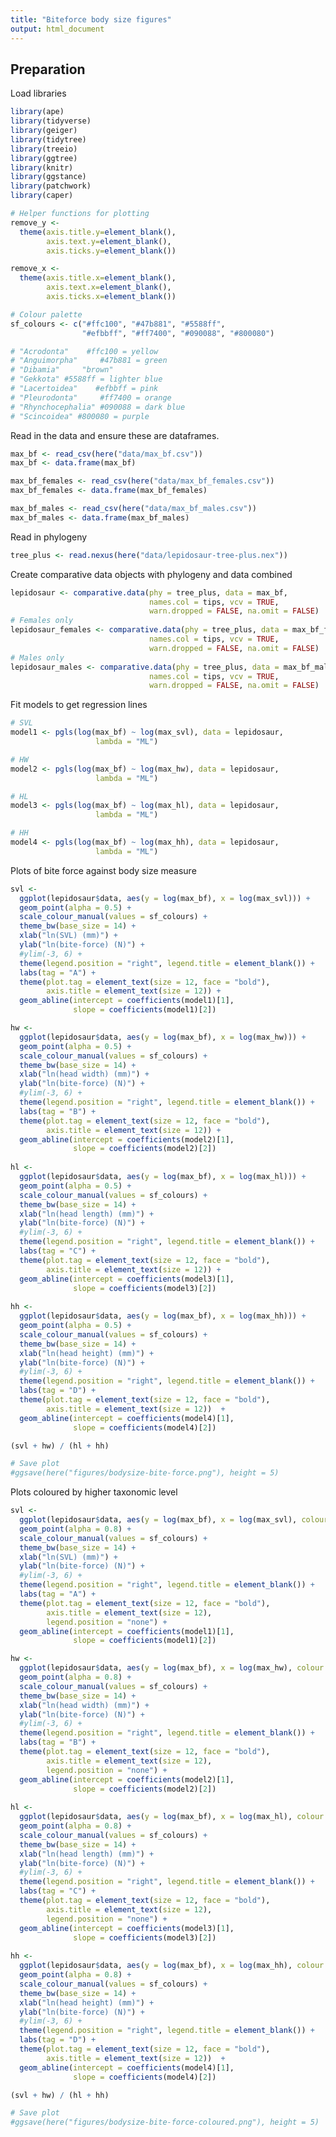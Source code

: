 ```yaml
---
title: "Biteforce body size figures"
output: html_document
---
```


## Preparation

Load libraries
```r
library(ape)
library(tidyverse)
library(geiger)
library(tidytree)
library(treeio)
library(ggtree)
library(knitr)
library(ggstance)
library(patchwork)
library(caper)

# Helper functions for plotting
remove_y <- 
  theme(axis.title.y=element_blank(),
        axis.text.y=element_blank(),
        axis.ticks.y=element_blank())

remove_x <- 
  theme(axis.title.x=element_blank(),
        axis.text.x=element_blank(),
        axis.ticks.x=element_blank())

# Colour palette
sf_colours <- c("#ffc100", "#47b881", "#5588ff", 
                "#efbbff", "#ff7400", "#090088", "#800080")

# "Acrodonta"    #ffc100 = yellow   
# "Anguimorpha"     #47b881 = green
# "Dibamia"     "brown"    
# "Gekkota" #5588ff = lighter blue       
# "Lacertoidea"    #efbbff = pink
# "Pleurodonta"     #ff7400 = orange
# "Rhynchocephalia" #090088 = dark blue
# "Scincoidea" #800080 = purple
```

Read in the data and ensure these are dataframes.
```r
max_bf <- read_csv(here("data/max_bf.csv"))
max_bf <- data.frame(max_bf)

max_bf_females <- read_csv(here("data/max_bf_females.csv"))
max_bf_females <- data.frame(max_bf_females)

max_bf_males <- read_csv(here("data/max_bf_males.csv"))
max_bf_males <- data.frame(max_bf_males)
```

Read in phylogeny
```r
tree_plus <- read.nexus(here("data/lepidosaur-tree-plus.nex"))
```

Create comparative data objects with phylogeny and data combined
```r
lepidosaur <- comparative.data(phy = tree_plus, data = max_bf, 
                               names.col = tips, vcv = TRUE,
                               warn.dropped = FALSE, na.omit = FALSE)
# Females only
lepidosaur_females <- comparative.data(phy = tree_plus, data = max_bf_females, 
                               names.col = tips, vcv = TRUE,
                               warn.dropped = FALSE, na.omit = FALSE)
# Males only
lepidosaur_males <- comparative.data(phy = tree_plus, data = max_bf_males, 
                               names.col = tips, vcv = TRUE,
                               warn.dropped = FALSE, na.omit = FALSE)
```

Fit models to get regression lines
```r
# SVL
model1 <- pgls(log(max_bf) ~ log(max_svl), data = lepidosaur,
                   lambda = "ML")

# HW
model2 <- pgls(log(max_bf) ~ log(max_hw), data = lepidosaur,
                   lambda = "ML")

# HL
model3 <- pgls(log(max_bf) ~ log(max_hl), data = lepidosaur,
                   lambda = "ML")

# HH
model4 <- pgls(log(max_bf) ~ log(max_hh), data = lepidosaur,
                   lambda = "ML")
```


Plots of bite force against body size measure
```r
svl <-
  ggplot(lepidosaur$data, aes(y = log(max_bf), x = log(max_svl))) + 
  geom_point(alpha = 0.5) +
  scale_colour_manual(values = sf_colours) +
  theme_bw(base_size = 14) +
  xlab("ln(SVL) (mm)") +
  ylab("ln(bite-force) (N)") + 
  #ylim(-3, 6) +
  theme(legend.position = "right", legend.title = element_blank()) +
  labs(tag = "A") +
  theme(plot.tag = element_text(size = 12, face = "bold"),
        axis.title = element_text(size = 12)) +
  geom_abline(intercept = coefficients(model1)[1], 
              slope = coefficients(model1)[2])

hw <-
  ggplot(lepidosaur$data, aes(y = log(max_bf), x = log(max_hw))) + 
  geom_point(alpha = 0.5) +
  scale_colour_manual(values = sf_colours) +
  theme_bw(base_size = 14) +
  xlab("ln(head width) (mm)") +
  ylab("ln(bite-force) (N)") + 
  #ylim(-3, 6) +
  theme(legend.position = "right", legend.title = element_blank()) +
  labs(tag = "B") +
  theme(plot.tag = element_text(size = 12, face = "bold"),
        axis.title = element_text(size = 12)) +
  geom_abline(intercept = coefficients(model2)[1], 
              slope = coefficients(model2)[2])
  
hl <-
  ggplot(lepidosaur$data, aes(y = log(max_bf), x = log(max_hl))) + 
  geom_point(alpha = 0.5) +
  scale_colour_manual(values = sf_colours) +
  theme_bw(base_size = 14) +
  xlab("ln(head length) (mm)") +
  ylab("ln(bite-force) (N)") + 
  #ylim(-3, 6) +
  theme(legend.position = "right", legend.title = element_blank()) +
  labs(tag = "C") +
  theme(plot.tag = element_text(size = 12, face = "bold"),
        axis.title = element_text(size = 12)) +
  geom_abline(intercept = coefficients(model3)[1], 
              slope = coefficients(model3)[2])
  
hh <-
  ggplot(lepidosaur$data, aes(y = log(max_bf), x = log(max_hh))) + 
  geom_point(alpha = 0.5) +
  scale_colour_manual(values = sf_colours) +
  theme_bw(base_size = 14) +
  xlab("ln(head height) (mm)") +
  ylab("ln(bite-force) (N)") + 
  #ylim(-3, 6) +
  theme(legend.position = "right", legend.title = element_blank()) +
  labs(tag = "D") +
  theme(plot.tag = element_text(size = 12, face = "bold"),
        axis.title = element_text(size = 12))  +
  geom_abline(intercept = coefficients(model4)[1], 
              slope = coefficients(model4)[2])

(svl + hw) / (hl + hh)

# Save plot
#ggsave(here("figures/bodysize-bite-force.png"), height = 5)
```

Plots coloured by higher taxonomic level

```r
svl <-
  ggplot(lepidosaur$data, aes(y = log(max_bf), x = log(max_svl), colour = HigherTaxonomy)) + 
  geom_point(alpha = 0.8) +
  scale_colour_manual(values = sf_colours) +
  theme_bw(base_size = 14) +
  xlab("ln(SVL) (mm)") +
  ylab("ln(bite-force) (N)") + 
  #ylim(-3, 6) +
  theme(legend.position = "right", legend.title = element_blank()) +
  labs(tag = "A") +
  theme(plot.tag = element_text(size = 12, face = "bold"),
        axis.title = element_text(size = 12),
        legend.position = "none") +
  geom_abline(intercept = coefficients(model1)[1], 
              slope = coefficients(model1)[2])

hw <-
  ggplot(lepidosaur$data, aes(y = log(max_bf), x = log(max_hw), colour = HigherTaxonomy)) + 
  geom_point(alpha = 0.8) +
  scale_colour_manual(values = sf_colours) +
  theme_bw(base_size = 14) +
  xlab("ln(head width) (mm)") +
  ylab("ln(bite-force) (N)") + 
  #ylim(-3, 6) +
  theme(legend.position = "right", legend.title = element_blank()) +
  labs(tag = "B") +
  theme(plot.tag = element_text(size = 12, face = "bold"),
        axis.title = element_text(size = 12),
        legend.position = "none") +
  geom_abline(intercept = coefficients(model2)[1], 
              slope = coefficients(model2)[2])
  
hl <-
  ggplot(lepidosaur$data, aes(y = log(max_bf), x = log(max_hl), colour = HigherTaxonomy)) + 
  geom_point(alpha = 0.8) +
  scale_colour_manual(values = sf_colours) +
  theme_bw(base_size = 14) +
  xlab("ln(head length) (mm)") +
  ylab("ln(bite-force) (N)") + 
  #ylim(-3, 6) +
  theme(legend.position = "right", legend.title = element_blank()) +
  labs(tag = "C") +
  theme(plot.tag = element_text(size = 12, face = "bold"),
        axis.title = element_text(size = 12),
        legend.position = "none") +
  geom_abline(intercept = coefficients(model3)[1], 
              slope = coefficients(model3)[2])
  
hh <-
  ggplot(lepidosaur$data, aes(y = log(max_bf), x = log(max_hh), colour = HigherTaxonomy)) + 
  geom_point(alpha = 0.8) +
  scale_colour_manual(values = sf_colours) +
  theme_bw(base_size = 14) +
  xlab("ln(head height) (mm)") +
  ylab("ln(bite-force) (N)") + 
  #ylim(-3, 6) +
  theme(legend.position = "right", legend.title = element_blank()) +
  labs(tag = "D") +
  theme(plot.tag = element_text(size = 12, face = "bold"),
        axis.title = element_text(size = 12))  +
  geom_abline(intercept = coefficients(model4)[1], 
              slope = coefficients(model4)[2])

(svl + hw) / (hl + hh)

# Save plot
#ggsave(here("figures/bodysize-bite-force-coloured.png"), height = 5)
```